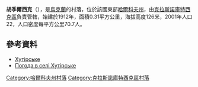 {{coord|49|57|24|N|35|0|50|E|scale:100000_region:UA|display=title}}

'''胡季爾西克'''（{{lang-uk|Хутірське}}），是[[烏克蘭|烏克蘭]]的村落，位於該國東部[[哈爾科夫州|哈爾科夫州]]，由[[克拉斯諾庫特西克區|克拉斯諾庫特西克區]]負責管轄，始建於1912年，面積0.31平方公里，海拔高度126米，2001年人口22，人口密度每平方公里70.7人。

==參考資料==
* [https://web.archive.org/web/20160306181027/http://w1.c1.rada.gov.ua/pls/z7502/A005?rdat1=09.01.2009&rf7571=33548 Хутірське]
* [http://weather.in.ua/ua/har'kovskaja/11262 Погода в селі Хутірське] {{Wayback|url=http://weather.in.ua/ua/har%27kovskaja/11262 |date=20200805194846 }}

{{DEFAULTSORT:Комсомолець}}
[[Category:哈爾科夫州村落|Category:哈爾科夫州村落]]
[[Category:克拉斯諾庫特西克區村落|Category:克拉斯諾庫特西克區村落]]


{{Kharkiv-geo-stub}}